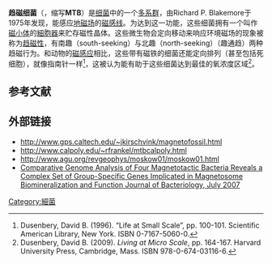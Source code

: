 '''趋磁细菌'''（{{lang-en|Magnetotactic bacteria}}，缩写'''MTB'''）是[[细菌|细菌]]中的一个[[多系群|多系群]]，由Richard P. Blakemore于1975年发现，能感应[[地磁场|地磁场]]的[[磁場|磁感线]]。为达到这一功能，这些细菌拥有一个叫作[[磁小体|磁小体]]的[[細胞器|細胞器]]来贮存磁性晶体。这些微生物会定向移动来响应环境磁场的现象被称为[[趋磁性|趋磁性]]，有南趣（south-seeking）与北趣（north-seeking）（趣通趋）两种趋磁行为。和动物的[[磁感应|磁感应]]相比，这些带有磁铁的细菌还能定向排列（甚至包括死细胞），就像指南针一样<ref>Dusenbery, David B. (1996). “Life at Small Scale”, pp. 100-101. Scientific American Library, New York. ISBN 0-7167-5060-0.</ref>，这被认为能有助于这些细菌达到最佳的氧浓度区域<ref>Dusenbery, David B. (2009). ''Living at Micro Scale'', pp. 164-167. Harvard University Press, Cambridge, Mass. ISBN 978-0-674-03116-6.</ref>。

==参考文献==
<references/>

==外部链接==
*http://www.gps.caltech.edu/~jkirschvink/magnetofossil.html {{Wayback|url=http://www.gps.caltech.edu/~jkirschvink/magnetofossil.html |date=20120509233310 }}
*http://www.calpoly.edu/~rfrankel/mtbcalpoly.html {{WebCite|url=https://www.webcitation.org/65ABvXDYu?url=http://www.calpoly.edu/~rfrankel/mtbcalpoly.html |date=20120203000716 |dateformat=iso }}
*http://www.agu.org/revgeophys/moskow01/moskow01.html {{Wayback|url=http://www.agu.org/revgeophys/moskow01/moskow01.html |date=20070111022247 }}
*[http://jb.asm.org/cgi/content/full/189/13/4899 Comparative Genome Analysis of Four Magnetotactic Bacteria Reveals a Complex Set of Group-Specific Genes Implicated in Magnetosome Biomineralization and Function Journal of Bacteriology, July 2007] {{Wayback|url=http://jb.asm.org/cgi/content/full/189/13/4899 |date=20110927234745 }}

[[Category:細菌|Category:細菌]]